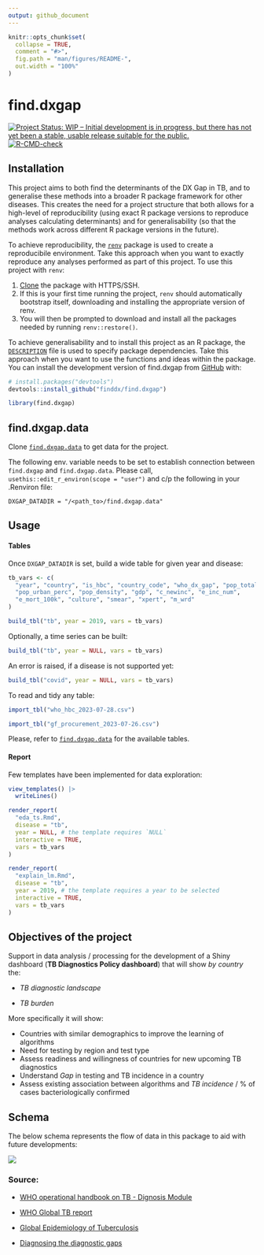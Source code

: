 ```yaml
---
output: github_document
---
```


<!-- README.md is generated from README.Rmd. Please edit that file -->

```r
knitr::opts_chunk$set(
  collapse = TRUE,
  comment = "#>",
  fig.path = "man/figures/README-",
  out.width = "100%"
)
```

# find.dxgap

<!-- badges: start -->
[![Project Status: WIP – Initial development is in progress, but there
has not yet been a stable, usable release suitable for the
public.](https://www.repostatus.org/badges/latest/wip.svg)](https://www.repostatus.org/#wip)
[![R-CMD-check](https://github.com/finddx/find.dxgap/actions/workflows/check-standard.yaml/badge.svg?branch=main)](https://github.com/finddx/find.dxgap/actions/workflows/check-standard.yaml)
<!-- badges: end -->


## Installation
This project aims to both find the determinants of the DX Gap in TB, and to
generalise these methods into a broader R package framework for other diseases.
This creates the need for a project structure that both allows for a high-level of
reproducibility (using exact R package versions to reproduce analyses calculating
determinants) and for generalisability (so that the methods work across different
R package versions in the future).

To achieve reproducibility, the [`renv`](https://rstudio.github.io/renv/articles/renv.html)
package is used to create a reproducibile environment. Take this approach when
you want to exactly reproduce any analyses performed as part of this project.
To use this project with `renv`:

1. [Clone](https://docs.github.com/en/get-started/getting-started-with-git/about-remote-repositories#cloning-with-https-urls)
the package with HTTPS/SSH.
2. If this is your first time running the project, `renv` should automatically
bootstrap itself, downloading and installing the appropriate version of renv.
3. You will then be prompted to download and install all the packages needed by
running `renv::restore()`.

To achieve generalisability and to install this project as an R package, the
[`DESCRIPTION`](https://r-pkgs.org/description.html#sec-description-imports-suggests)
file is used to specify package dependencies. Take this approach when you want
to use the functions and ideas within the package. You can install the development
version of find.dxgap from [GitHub](https://github.com/) with:

``` r
# install.packages("devtools")
devtools::install_github("finddx/find.dxgap")
```

```r
library(find.dxgap)
```


## find.dxgap.data

Clone [`find.dxgap.data`](https://github.com/finddx/find.dxgap.data) to get data for the project.

The following env. variable needs to be set to establish connection between `find.dxgap` and `find.dxgap.data`. Please call, `usethis::edit_r_environ(scope = "user")` and c/p the following in your .Renviron file:

```
DXGAP_DATADIR = "/<path_to>/find.dxgap.data"
```

## Usage

#### Tables

Once `DXGAP_DATADIR` is set, build a wide table for given year and disease:

```r
tb_vars <- c(
  "year", "country", "is_hbc", "country_code", "who_dx_gap", "pop_total",
  "pop_urban_perc", "pop_density", "gdp", "c_newinc", "e_inc_num",
  "e_mort_100k", "culture", "smear", "xpert", "m_wrd"
)

build_tbl("tb", year = 2019, vars = tb_vars)
```

Optionally, a time series can be built:

```r
build_tbl("tb", year = NULL, vars = tb_vars)
```

An error is raised, if a disease is not supported yet:

```r
build_tbl("covid", year = NULL, vars = tb_vars)
```

To read and tidy any table:

```r
import_tbl("who_hbc_2023-07-28.csv")
```

```r
import_tbl("gf_procurement_2023-07-26.csv")
```

Please, refer to [`find.dxgap.data`](https://github.com/finddx/find.dxgap.data) for the available tables.

#### Report

Few templates have been implemented for data exploration:

```r
view_templates() |> 
  writeLines()
```


```r
render_report(
  "eda_ts.Rmd", 
  disease = "tb",
  year = NULL, # the template requires `NULL`
  interactive = TRUE,
  vars = tb_vars
)
```

```r
render_report(
  "explain_lm.Rmd",
  disease = "tb",
  year = 2019, # the template requires a year to be selected
  interactive = TRUE,
  vars = tb_vars
)
```


## Objectives of the project

Support in data analysis / processing for the development of a Shiny dashboard
(**TB Diagnostics Policy dashboard**) that will show *by country* the:

  - *TB diagnostic landscape* 

  - *TB burden*

More specifically it will show:

  - Countries with similar demographics to improve the learning of algorithms
  - Need for testing by region and test type
  - Assess readiness and willingness of countries for new upcoming TB diagnostics
  - Understand *Gap* in testing and TB incidence in a country
  - Assess existing association between algorithms and *TB incidence* / % of
  cases bacteriologically confirmed

## Schema

The below schema represents the flow of data in this package to aid with
future developments:

<img src='man/figures/data-schematic.png' align="centre"/>

### Source:

- [WHO operational handbook on TB - Dignosis Module](https://www.who.int/publications/i/item/9789240030589)

- [WHO Global TB report](https://www.who.int/teams/global-tuberculosis-programme/data#gtbr)

- [Global Epidemiology of Tuberculosis](https://www.ncbi.nlm.nih.gov/pmc/articles/PMC4315920/)

- [Diagnosing the diagnostic gaps](https://www.youtube.com/watch?v=pvp7HiHOU2Q)
